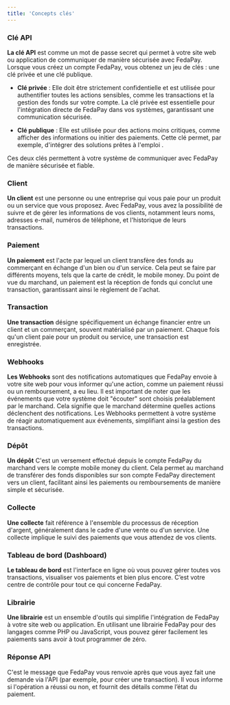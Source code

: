 ```yaml
---
title: 'Concepts clés'
---
```


### Clé API

**La clé API** est comme un mot de passe secret qui permet à votre site web ou application de communiquer de manière sécurisée avec FedaPay. Lorsque vous créez un compte FedaPay, vous obtenez un jeu de clés : une clé privée et une clé publique.

  - **Clé privée** : Elle doit être strictement confidentielle et est utilisée pour authentifier toutes les actions sensibles, comme les transactions et la gestion des fonds sur votre compte. La clé privée est essentielle pour l'intégration directe de FedaPay dans vos systèmes, garantissant une communication sécurisée.

  - **Clé publique** : Elle est utilisée pour des actions moins critiques, comme afficher des informations ou initier des paiements. Cette clé permet, par exemple, d'intégrer des solutions prêtes à l'emploi .
  
Ces deux clés permettent à votre système de communiquer avec FedaPay de manière sécurisée et fiable.

### Client

**Un client** est une personne ou une entreprise qui vous paie pour un produit ou un service que vous proposez. Avec FedaPay, vous avez la possibilité de suivre et de gérer les informations de vos clients, notamment leurs noms, adresses e-mail, numéros de téléphone, et l'historique de leurs transactions. 


### Paiement 

**Un paiement** est l'acte par lequel un client transfère des fonds au commerçant en échange d'un bien ou d'un service. Cela peut se faire par différents moyens, tels que la carte de crédit, le mobile money. Du point de vue du marchand, un paiement est la réception de fonds qui conclut une transaction, garantissant ainsi le règlement de l'achat.


### Transaction

**Une transaction** désigne spécifiquement un échange financier entre un client et un commerçant, souvent matérialisé par un paiement. Chaque fois qu'un client paie pour un produit ou service, une transaction est enregistrée.


### Webhooks

**Les Webhooks** sont des notifications automatiques que FedaPay envoie à votre site web pour vous informer qu'une action, comme un paiement réussi ou un remboursement, a eu lieu. Il est important de noter que les événements que votre système doit "écouter" sont choisis préalablement par le marchand. Cela signifie que le marchand détermine quelles actions déclenchent des notifications. Les Webhooks permettent à votre système de réagir automatiquement aux événements, simplifiant ainsi la gestion des transactions.

### Dépôt

**Un dépôt** C'est un versement effectué depuis le compte FedaPay du marchand vers le compte mobile money du client. Cela permet au marchand de transférer des fonds disponibles sur son compte FedaPay directement vers un client, facilitant ainsi les paiements ou remboursements de manière simple et sécurisée.

### Collecte

**Une collecte** fait référence à l'ensemble du processus de réception d'argent, généralement dans le cadre d'une vente ou d'un service. Une collecte implique le suivi des paiements que vous attendez de vos clients.

### Tableau de bord (Dashboard)

**Le tableau de bord** est l'interface en ligne où vous pouvez gérer toutes vos transactions, visualiser vos paiements et bien plus encore. C’est votre centre de contrôle pour tout ce qui concerne FedaPay.

### Librairie

**Une librairie** est un ensemble d'outils qui simplifie l'intégration de FedaPay à votre site web ou application. En utilisant une librairie FedaPay pour des langages comme PHP ou JavaScript, vous pouvez gérer facilement les paiements sans avoir à tout programmer de zéro.


### Réponse API

C'est le message que FedaPay vous renvoie après que vous ayez fait une demande via l'API (par exemple, pour créer une transaction). Il vous informe si l'opération a réussi ou non, et fournit des détails comme l’état du paiement.
